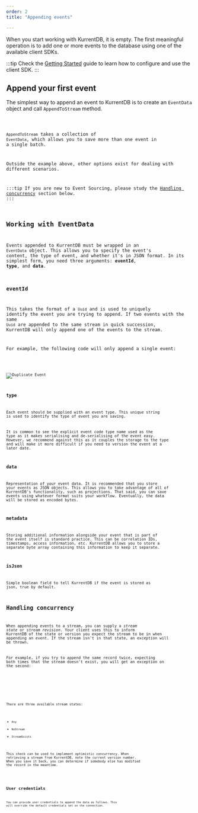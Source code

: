 ```yaml
---
order: 2
title: "Appending events"

---
```




When you start working with KurrentDB, it is empty. The first meaningful operation is to add one or more events to the database using one of the available client SDKs.

:::tip
Check the [Getting Started](getting-started.md) guide to learn how to configure and use the client SDK.
:::

## Append your first event

The simplest way to append an event to KurrentDB is to create an `EventData` object and call `AppendToStream` method.

<Code lang="typescript" code={typescript_append_to_stream_appending_events} />

`AppendToStream` takes a collection of `EventData`, which allows you to save more than one event in a single batch.
 
Outside the example above, other options exist for dealing with different scenarios. 

:::tip
If you are new to Event Sourcing, please study the [Handling concurrency](#handling-concurrency) section below.
:::

## Working with EventData

Events appended to KurrentDB must be wrapped in an `EventData` object. This allows you to specify the event's content, the type of event, and whether it's in JSON format. In its simplest form, you need three arguments:  **eventId**, **type**, and **data**.

### eventId

This takes the format of a `Uuid` and is used to uniquely identify the event you are trying to append. If two events with the same `Uuid` are appended to the same stream in quick succession, KurrentDB will only append one of the events to the stream. 

For example, the following code will only append a single event:

<Code lang="typescript" code={typescript_append_duplicate_event_appending_events} />

![Duplicate Event](/assets/img/doc-imgs/client/grpc/images/duplicate-event.webp)

### type

Each event should be supplied with an event type. This unique string is used to identify the type of event you are saving. 

It is common to see the explicit event code type name used as the type as it makes serialising and de-serialising of the event easy. However, we recommend against this as it couples the storage to the type and will make it more difficult if you need to version the event at a later date.

### data

Representation of your event data. It is recommended that you store your events as JSON objects.  This allows you to take advantage of all of KurrentDB's functionality, such as projections. That said, you can save events using whatever format suits your workflow. Eventually, the data will be stored as encoded bytes.

### metadata

Storing additional information alongside your event that is part of the event itself is standard practice. This can be correlation IDs, timestamps, access information, etc. KurrentDB allows you to store a separate byte array containing this information to keep it separate.

### isJson

Simple boolean field to tell KurrentDB if the event is stored as json, true by default.

## Handling concurrency

When appending events to a stream, you can supply a *stream state* or *stream revision*. Your client uses this to inform KurrentDB of the state or version you expect the stream to be in when appending an event. If the stream isn't in that state, an exception will be thrown. 

For example, if you try to append the same record twice, expecting both times that the stream doesn't exist, you will get an exception on the second:

<Tabs>
  <TabItem label="TypeScript">
    <Code lang="typescript" code={typescript_append_with_no_stream_appending_events} />
  </TabItem>
</Tabs>

There are three available stream states: 
- `Any`
- `NoStream`
- `StreamExists`

This check can be used to implement optimistic concurrency. When retrieving a stream from KurrentDB, note the current version number. When you save it back, you can determine if somebody else has modified the record in the meantime.

<Code lang="typescript" code={typescript_append_with_concurrency_check_appending_events} />

## User credentials

You can provide user credentials to append the data as follows. This will override the default credentials set on the connection.

<Code lang="typescript" code={typescript_overriding_user_credentials_appending_events} />
